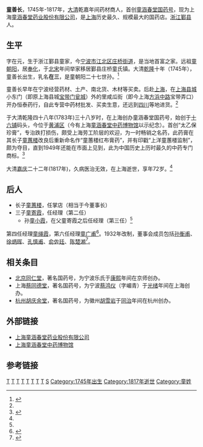 '''童善长'''，1745年-1817年，[[大清|大清]]乾嘉年间药材商人，首创[[童涵春堂国药号|童涵春堂国药号]]，现为上海[[童涵春堂药业股份有限公司|童涵春堂药业股份有限公司]]，是[[上海|上海]]历史最久、规模最大的国药店。[[浙江|浙江]][[鄞县|鄞县]]人。

==生平==

字在元，生于浙江鄞县童家，今[[宁波市|宁波市]][[江北区_(宁波市)|江北区]][[庄桥街道|庄桥街道]]，是当地首富之家。远祖[[童朝阳|童朝阳]]，居[[奉化|奉化]]，于[[北宋|北宋]]年间举家移居鄞县庄桥童氏镇。大清[[乾隆|乾隆]]十年（1745年），童善长出生，乳名'''在三'''，是童朝阳二十七世孙。<ref name="tong family">{{cite web |url=http://szb.dlxww.com/xsb/html/2013-11/07/content_925776.htm?div=0 |title=童涵春堂创始人和奠基者童善长 他最擅长从历史典故中找到产品 |publisher=新商报 |date=2013年11月07日 星期四 |accessdate=2014-07-08 |language=zh-hans |archive-date=2019-06-10 |archive-url=https://web.archive.org/web/20190610035754/http://szb.dlxww.com/xsb/html/2013-11/07/content_925776.htm?div=0 |dead-url=no }}</ref>

童善长早年在宁波经营药材、土产、南北货、木材等买卖。后赴[[上海|上海]]，在[[上海县城|上海县城]]小东门（即原上海县城[[宝带门|宝带门]][[瓮城|瓮城]]）外的里咸瓜街（即今上海[[方浜中路|方浜中路]]宝带弄口）开办恒泰药行，自此专营中药材批发、买卖生意，还远到[[四川|四川]]等地进货。<ref name="童善长"/>

于大清乾隆四十八年(1783年)三十八岁时，在上海创办童涵春堂国药号，始创于[[十六铺|十六铺]]码头，今位于[[黄浦区|黄浦区]]（今有上海[[童涵春堂中药博物馆|童涵春堂中药博物馆]]以示纪念）。首创“太乙保珍膏”，专治跌打损伤，颇受上海劳工阶层的欢迎，为一时畅销之名药，此药膏在其长子[[童蕙楼|童蕙楼]]改良后重新命名作“童蕙楼红布膏药”，并有印戳“上洋童蕙楼监制”，颇为夺目，直到1949年还能在市面上见到，此为中国历史上历时最久的中药专门商标。<ref name="童善长">{{cite web|url=http://jbxww-old.cnnb.com.cn/gb/node2/node10/node13/node24/userobject1ai98.html|title=童涵春堂创始人和奠基者童善长|publisher=江北新闻网|author=江北名人|date=6月12日 10:13|accessdate=2014-07-08|language=zh-hans|deadurl=yes|archiveurl=https://web.archive.org/web/20160305064007/http://jbxww-old.cnnb.com.cn/gb/node2/node10/node13/node24/userobject1ai98.html|archivedate=2016-03-05}}</ref>

大清[[嘉庆|嘉庆]]二十二年(1817年)，久病医治无效，在上海逝世，享年72岁。<ref name="童善长"/>

==后人==

* 长子[[童蕙楼|童蕙楼]]，任掌店（相当于今董事长）
* 三子[[童寄霞|童寄霞]]，任经理（第二任）
** 孙[[童小霞|童小霞]]，在父童寄霞之后任经理（第三任）<ref name="童善长"/>
第四任经理[[童绳霞|童绳霞]]，第六任经理[[童广甫|童广甫]]<ref>{{cite web |url=http://www.archives.sh.cn/shjy/shzg/201305/t20130506_38463.html |title=“童涵春”的药是苦是香（附图） |publisher=上海档案信息网 |author=上海记忆 淞沪掌故 |date=2013-05-06 |accessdate=2014-07-08 |language=zh-hans |archive-date=2019-06-06 |archive-url=https://web.archive.org/web/20190606042036/http://www.archives.sh.cn/shjy/shzg/201305/t20130506_38463.html |dead-url=no }}</ref>。1932年改制，董事会成员包括[[孙衡甫|孙衡甫]]、[[徐炳晖|徐炳晖]]、[[孔慎甫|孔慎甫]]、[[俞佐廷|俞佐廷]]、[[陈楚湘|陈楚湘]]<ref>{{cite web |url=http://www.thct.com.cn/cn/about/about5.asp |title=发展历史（1783年—1956年） |publisher=上海童涵春堂药业股份有限公司 |accessdate=2014-07-08 |language=zh-hans |archive-date=2017-08-08 |archive-url=https://web.archive.org/web/20170808204945/http://www.thct.com.cn/cn/about/about5.asp |dead-url=no }}</ref>。

==相关条目==
* [[北京|北京]][[同仁堂|同仁堂]]，著名国药号，为宁波乐氏于[[康熙|康熙]]年间在京师创办。
* 上海[[蔡同德堂|蔡同德堂]]，著名国药号，为宁波[[蔡鸿仪|蔡鸿仪]]（字嵋青）于[[光绪|光绪]]年间在上海创办。
* [[杭州|杭州]][[胡庆余堂|胡庆余堂]]，著名国药号，为徽州[[胡雪岩|胡雪岩]]于[[同治|同治]]年间在杭州创办。

==外部链接==
* [http://www.thct.com.cn/cn/index/index.asp 上海童涵春堂药业股份有限公司] {{Wayback|url=http://www.thct.com.cn/cn/index/index.asp |date=20190919233730 }}
* [http://wgj.sh.gov.cn/node2/n1912/n1914/u1a87514.html 上海童涵春堂中药博物馆] {{Wayback|url=http://wgj.sh.gov.cn/node2/n1912/n1914/u1a87514.html |date=20210122153454 }}

==参考链接==
{{reflist|2}}

[[Category:奉化人|T]]
[[Category:鄞县人|T]]
[[Category:清朝商人|T]]
[[Category:宁波人|T]]
[[Category:清朝企业家|T]]
[[Category:中国药学家|T]]
[[Category:宁波商帮|T]]
[[Category:宁波裔上海人|T]]
[[Category:银台第童氏|S]]
[[Category:1745年出生|Category:1745年出生]]
[[Category:1817年逝世|Category:1817年逝世]]
[[Category:童姓|Category:童姓]]